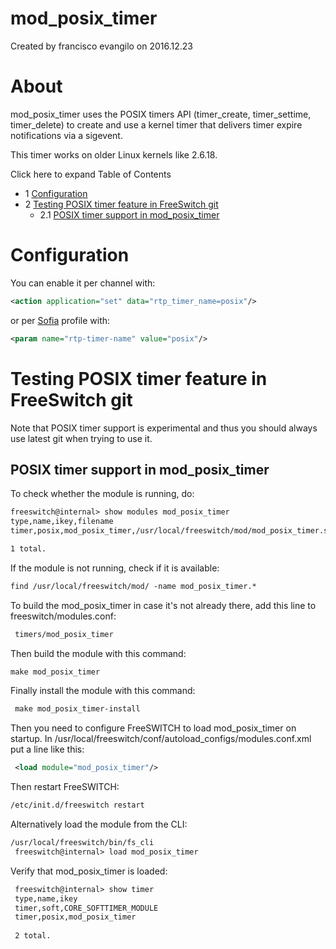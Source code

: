 
# mod_posix_timer 

 Created by  francisco evangilo on 2016.12.23

# About

mod\_posix\_timer uses the POSIX timers API (timer\_create, timer\_settime, timer\_delete) to create and use a kernel timer that delivers timer expire notifications via a sigevent.

This timer works on older Linux kernels like 2.6.18.

  
Click here to expand Table of Contents

* 1 [Configuration](#configuration)
* 2 [Testing POSIX timer feature in FreeSwitch git](#testing-posix-timer-feature-in-freeswitch-git)  
   * 2.1 [POSIX timer support in mod\_posix\_timer](#posix-timer-support-in-mod_posix_timer)

# Configuration

You can enable it per channel with:

```xml
<action application="set" data="rtp_timer_name=posix"/>
```

  
or per [Sofia](../Configuration/Sofia-SIP-Stack/index.mdx#faq) profile with:

  
```xml
<param name="rtp-timer-name" value="posix"/>
```

# Testing POSIX timer feature in FreeSwitch git

Note that POSIX timer support is experimental and thus you should always use latest git when trying to use it.

## POSIX timer support in mod_posix_timer

To check whether the module is running, do:

```xml
freeswitch@internal> show modules mod_posix_timer
type,name,ikey,filename
timer,posix,mod_posix_timer,/usr/local/freeswitch/mod/mod_posix_timer.so

1 total.
```

  
If the module is not running, check if it is available:

  
```xml
find /usr/local/freeswitch/mod/ -name mod_posix_timer.*
```

  
To build the mod\_posix\_timer in case it's not already there, add this line to freeswitch/modules.conf:

  
```xml
 timers/mod_posix_timer
```

  
Then build the module with this command:

  
```xml
make mod_posix_timer
```

  
Finally install the module with this command:

  
```xml
 make mod_posix_timer-install
```

  
Then you need to configure FreeSWITCH to load mod\_posix\_timer on startup. In /usr/local/freeswitch/conf/autoload\_configs/modules.conf.xml put a line like this:

  
```xml
 <load module="mod_posix_timer"/>
```

  
Then restart FreeSWITCH:

  
```xml
/etc/init.d/freeswitch restart
```

  
Alternatively load the module from the CLI:

  
```xml
/usr/local/freeswitch/bin/fs_cli
 freeswitch@internal> load mod_posix_timer
```

Verify that mod\_posix\_timer is loaded:

```xml
 freeswitch@internal> show timer
 type,name,ikey
 timer,soft,CORE_SOFTTIMER_MODULE
 timer,posix,mod_posix_timer
 
 2 total.
```


